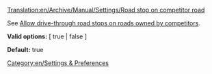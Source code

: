 [[Translation:en/Archive/Manual/Settings/Road stop on competitor road]]


See [[en/Archive/Manual/Settings/Advanced Settings/Stations#Allow drive-through road stops on roads owned by competitors|Allow drive-through road stops on roads owned by competitors]].


'''Valid options:''' [ true | false ]

'''Default:''' true

[[Category:en/Settings & Preferences]]